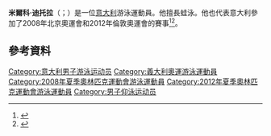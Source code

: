 '''米爾科·迪托拉'''（{{lang-it|Mirco Di Tora}}；{{bd|1986年|5月19日}}）是一位[[意大利|意大利]]游泳運動員。他擅長蛙泳。他也代表意大利參加了2008年北京奧運會和2012年倫敦奧運會的賽事<ref>{{cite web|url=http://www.londra2012.coni.it/i-qualificati.html|title=Londra 2012 - i qualificati|publisher=coni.it|accessdate=24 May 2012|deadurl=yes|archiveurl=https://web.archive.org/web/20120525003154/http://www.londra2012.coni.it/i-qualificati.html|archivedate=2012年5月25日}}</ref><ref>{{cite web | url=http://english.gazzetta.it/More_sports/24-05-2012/gold-the-4x200-relay-with-pellegrini-barbieri-and-tora-clinch-silver--911329725227.shtml | title=Gold in the 4x200 relay with Pellegrini Barbieri and Di Tora clinch silver | date=May 24, 2012 | accessdate=June 15, 2012 | author=Arcobelli, Stefano | deadurl=yes | archiveurl=https://archive.is/20130218085743/http://english.gazzetta.it/More_sports/24-05-2012/gold-the-4x200-relay-with-pellegrini-barbieri-and-tora-clinch-silver--911329725227.shtml | archivedate=2013年2月18日 }}
</ref>。

==參考資料==
{{Reflist}}
{{DEFAULTSORT:Di Tora, Mirco}}
[[Category:意大利男子游泳运动员|Category:意大利男子游泳运动员]]
[[Category:義大利奧運游泳運動員|Category:義大利奧運游泳運動員]]
[[Category:2008年夏季奧林匹克運動會游泳運動員|Category:2008年夏季奧林匹克運動會游泳運動員]]
[[Category:2012年夏季奧林匹克運動會游泳運動員|Category:2012年夏季奧林匹克運動會游泳運動員]]
[[Category:男子仰泳运动员|Category:男子仰泳运动员]]